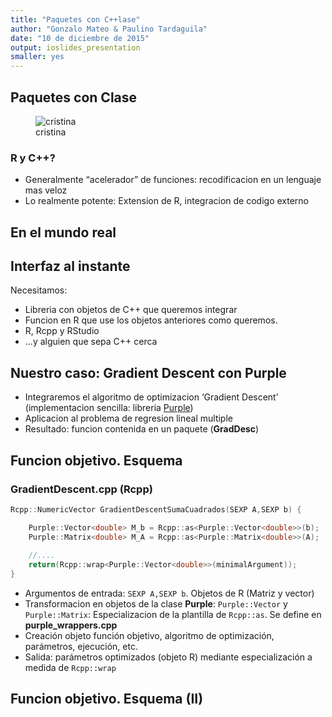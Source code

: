 ```yaml
---
title: "Paquetes con C++lase"
author: "Gonzalo Mateo & Paulino Tardaguila"
date: "10 de diciembre de 2015"
output: ioslides_presentation
smaller: yes
---
```


## Paquetes con Clase

![cristina](https://media.giphy.com/media/z0KFEWjSd6UTK/giphy.gif)

### R y C++?

- Generalmente "acelerador" de funciones: recodificacion en un lenguaje mas veloz
- Lo realmente potente: Extension de R, integracion de codigo externo


## En el mundo real



## Interfaz al instante

Necesitamos:

- Libreria con objetos de C++ que queremos integrar
- Funcion en R que use los objetos anteriores como queremos.
- R, Rcpp y RStudio
- ...y alguien que sepa C++ cerca



## Nuestro caso: Gradient Descent con Purple

- Integraremos el algoritmo de optimizacion 'Gradient Descent' (implementacion sencilla: libreria [Purple](http://www.cimne.com/purple/)) 
- Aplicacion al problema de regresion lineal multiple 
- Resultado: funcion contenida en un paquete (**GradDesc**)

## Funcion objetivo. Esquema

### GradientDescent.cpp (Rcpp)

```c++
Rcpp::NumericVector GradientDescentSumaCuadrados(SEXP A,SEXP b) {

    Purple::Vector<double> M_b = Rcpp::as<Purple::Vector<double>>(b);
    Purple::Matrix<double> M_A = Rcpp::as<Purple::Matrix<double>>(A);
    
    //....
    return(Rcpp::wrap<Purple::Vector<double>>(minimalArgument));
}
```
- Argumentos de entrada: `SEXP A,SEXP b`. Objetos de R (Matriz y vector)
- Transformacion en objetos de la clase **Purple**: `Purple::Vector` y `Purple::Matrix`: Especializacion de la plantilla de `Rcpp::as`. Se define en **purple_wrappers.cpp**
- Creación objeto función objetivo, algoritmo de optimización, parámetros, ejecución, etc. 
- Salida: parámetros optimizados (objeto R) mediante especialización a medida de `Rcpp::wrap`


## Funcion objetivo. Esquema (II)



